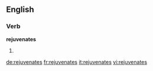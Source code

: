 ==English==

===Verb===
'''rejuvenates'''

# {{third-person singular of|rejuvenate}}

[[de:rejuvenates]]
[[fr:rejuvenates]]
[[it:rejuvenates]]
[[vi:rejuvenates]]